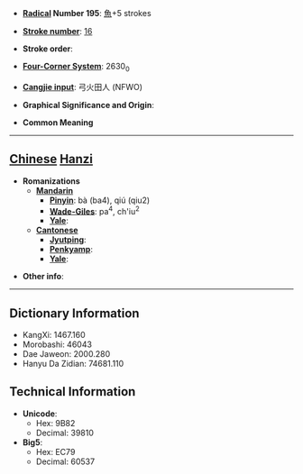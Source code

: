 * '''[[Wiktionary:Chinese radical index| Radical]] Number 195''': [[Wiktionary:Chinese radical index 魚|魚]]+5 strokes

* '''[[Wiktionary:Chinese total strokes index|Stroke number]]''': [[Wiktionary:Chinese total strokes index 16|16]]

* '''Stroke order''': 

* '''[[Wiktionary:Chinese four corner index|Four-Corner System]]''': 2630<sub>0</sub>

* '''[[Wiktionary:Chinese Cangjie index|Cangjie input]]''': 弓火田人 (NFWO)

* '''Graphical Significance and Origin''': 

* '''Common Meaning'''

----

== [[Chinese]] [[Hanzi]] ==

* '''Romanizations'''
** '''[[Mandarin]]'''
*** '''[[Pinyin]]''': bà (ba4), qiú (qiu2)
*** '''[[Wade-Giles]]''': pa<sup>4</sup>, ch'iu<sup>2</sup>
*** '''[[Yale]]''': 
** '''[[Cantonese]]'''
*** '''[[Jyutping]]''':
*** '''[[Penkyamp]]''': 
*** '''[[Yale]]''': 

* '''Other info''': 

----

== Dictionary Information ==

* KangXi: 1467.160
* Morobashi: 46043
* Dae Jaweon: 2000.280
* Hanyu Da Zidian: 74681.110

== Technical Information ==

* '''Unicode''':
** Hex: 9B82
** Decimal: 39810
* '''Big5''':
** Hex: EC79
** Decimal: 60537